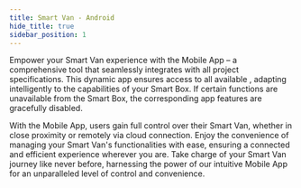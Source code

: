 ```yaml
---
title: Smart Van - Android
hide_title: true
sidebar_position: 1
---
```


<!--
 FROM   @site/src/components/templates/PageSoftware
 VER    1.0.3
-->





<SoftwareTitle
  name={software_name}
  status={software_status} />

<SoftwareHeader
  name={software_name}
  code={software_code}
  category={software_category}
  language={software_language}
  current_status={software_status}
  current_version={software_version}
  url_logo="/img/software/sv_mobile_app_android/sv_mobile_app_android_logo_200.png"
  url_repo="https://github.com/Smart-Van-2-0/com.robypomper.smartvan.app.android/"
  url_downloads="https://github.com/Smart-Van-2-0/com.robypomper.smartvan.app.android/releases/"
  url_support="https://github.com/Smart-Van-2-0/com.robypomper.smartvan.app.android/issues" >


Empower your Smart Van experience with the Mobile App – a comprehensive tool
that seamlessly integrates with all project specifications. This dynamic app
ensures access to all available <MapFeatures />, adapting intelligently to the
capabilities of your Smart Box. If certain functions are unavailable from the
Smart Box, the corresponding app features are gracefully disabled.

With the Mobile App, users gain full control over their Smart Van, whether in
close proximity or remotely via cloud connection. Enjoy the convenience of
managing your Smart Van's functionalities with ease, ensuring a connected and
efficient experience wherever you are. Take charge of your Smart Van journey
like never before, harnessing the power of our intuitive Mobile App for an
unparalleled level of control and convenience.

</SoftwareHeader>
